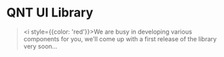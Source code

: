 
<Meta title="Get started/Introduction" />

# QNT UI Library

> <i style={{color: 'red'}}>We are busy in developing various components for you, we'll come up with a first release of the library very soon...</i>
